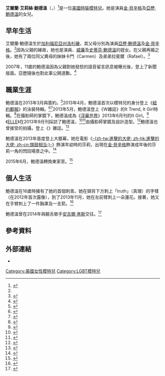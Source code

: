 {{Infobox model
| image =Ireland Baldwin for True Religion.png
| caption = 
| name = 艾爾蘭·鮑德溫<br>Ireland Baldwin
| birth_name = 艾爾蘭·艾莉絲·鮑德溫<br>（Ireland Eliesse Baldwin）
| alias = 艾爾蘭·貝辛格·鮑德溫<br>（Ireland Basinger Baldwin）
| birth_date = {{birth date and age|1995|10|23}}
| birth_place = {{USA}}[[加利福尼亞州|加利福尼亞州]][[洛杉磯|洛杉磯]]
| death_date =
| death_place = 
| occupation = 模特兒與演員
|partner = 
| height = {{convert|6|ft|2|in|m|abbr=on}}<ref name=dtmodelstats>{{cite web |title=Ireland Basinger Baldwin |url=http://www.imgmodels.com/details.aspx?navbtn=1&cityID=1&modelid=636131&pic=003.jpg&subid=1767&mainsubid=1767&catID=1&indx=6 |publisher=DT Models |accessdate=2015-12-04 |archivedate=2015-12-04 |archiveurl=https://web.archive.org/web/20151204164054/http://www.dtmodelmanagement.com/talent/ireland-basinger-baldwin-50284/ }}註記：{{cite web |last=Sauers |first=Jenna |title=Ireland Baldwin Is Not Her Mom: 'I Have a Booty, She Has a Thigh Gap' |url=http://jezebel.com/ireland-baldwin-is-not-her-mom-i-have-a-booty-she-ha-486217657 |publisher=Jezebel.com (Gawker Media) |accessdate=2014-02-23 |date=2013-05-31 |archiveurl=https://www.webcitation.org/6dWo2b0JU?url=http://jezebel.com/ireland-baldwin-is-not-her-mom-i-have-a-booty-she-has-486217657 |archivedate=2015-12-04 |deadurl=no }}上的身高資訊為{{convert|6|ft|2|in|m|abbr=on}}。其模特兒經紀公司給予的則被視為是官方數據。</ref> 
| haircolor = 棕色<ref name=dtmodelstats/>
| eyecolor = 藍色<ref name=dtmodelstats/>
| measurements = 32-25-35<ref name=dtmodelstats/>
| shoe size = 10（US）<ref name=dtmodelstats/>
| website = 
| spouse =
| parents = [[亞歷·鮑德溫|亞歷·鮑德溫]]<br>[[金·貝辛格|金·貝辛格]]
| relatives = {{le|丹尼爾·鮑德溫|Daniel Baldwin|丹尼爾}}、[[威廉·鮑德溫|威廉]]及[[史蒂芬·鮑德溫|史蒂芬·鮑德溫]]{{small|（叔叔）}}<br>[[海莉·鮑德溫|海莉·鮑德溫]]{{small|（堂妹）}}
| agency = {{le|DT模特兒管理公司|DT Model Management}}
}}

'''艾爾蘭·艾莉絲·鮑德溫'''（{{lang-en|Ireland Eliesse Baldwin}}，{{bd|1995年|10月23日}}）<ref name="EWbirth">{{cite news |url=http://www.ew.com/ew/article/0,,299400,00.html |title=Monitor |work=[[Entertainment_Weekly|Entertainment Weekly]] |date=1995-11-03 |accessdate=2015-01-02 |quote=Birth: An 8-pound 3-ounce girl, Ireland Eliesse, to Alec Baldwin, 37, and Kim Basinger, 41, on Oct. 23 in L.A. |archive-date=2015-01-02 |archive-url=https://web.archive.org/web/20150102020934/http://www.ew.com/ew/article/0,,299400,00.html |dead-url=yes }}</ref>是一位[[美國|美國]][[時裝|時裝]][[模特兒|模特兒]]。她是演員[[金·貝辛格|金·貝辛格]]及[[亞歷·鮑德溫|亞歷·鮑德溫]]的女兒。

==早年生活==
艾爾蘭·鮑德溫生於[[加利福尼亞州|加利福尼亞州]][[洛杉磯|洛杉磯]]，其父母分別為演員[[亞歷·鮑德溫|亞歷·鮑德溫]]及[[金·貝辛格|金·貝辛格]]。<ref name="EWbirth"/>因為父親的緣故，她也是演員{{le|丹尼爾·鮑德溫|Daniel Baldwin|丹尼爾}}、[[威廉·鮑德溫|威廉]]及[[史蒂芬·鮑德溫|史蒂芬·鮑德溫]]的姪女。在父親再婚之後，她有了兩位同父異母的妹妹卡門（Carmen）及弟弟拉斐爾（Rafael）。<ref>{{cite web|url=http://www.usmagazine.com/celebrity-news/news/alec-baldwin-daughter-ireland-hasnt-met-her-baby-sister-carmen-gabriela-3-weeks-after-birth-2013139|title=Alec Baldwin: Daughter Ireland Hasn't Met Her Baby Sister Carmen Gabriela 3 Weeks After Birth|accessdate=2014-02-26|author=|date=2013-09-13|last=Webber|first=Stephanie|work=Us Weekly|publisher=|archive-date=2021-01-25|archive-url=https://web.archive.org/web/20210125031953/https://www.usmagazine.com/celebrity-news/news/alec-baldwin-daughter-ireland-hasnt-met-her-baby-sister-carmen-gabriela-3-weeks-after-birth-2013139/|dead-url=no}}</ref> 

2007年，11歲的鮑德溫因為父親對她發怒的語音留言訊息被曝光後，登上了新聞版面。亞歷隨後也對此事公開道歉。<ref>{{cite web | url = http://news.bbc.co.uk/2/hi/entertainment/6598799.stm | title = Baldwin's TV apology to daughter | publisher = [[BBC_News|BBC News]] | date = 2007-04-27 | access-date = 2016-08-28 | archive-date = 2020-02-03 | archive-url = https://web.archive.org/web/20200203223156/http://news.bbc.co.uk/2/hi/entertainment/6598799.stm | dead-url = no }}</ref>

==職業生涯==
鮑德溫在2013年3月與{{Le|IMG模特兒經紀公司|IMG Models}}簽約。<ref name="agencies">{{cite news|url=http://www.huffingtonpost.com/2013/03/10/ireland-baldwin-modeling-career_n_2847573.html|title=Ireland Baldwin's Modeling Career Kicks Off With Agency Signings|last=Krupnick|first=Ellie|date=2013-03-10|work=|publisher=Huffington Post|accessdate=2014-01-02|archive-date=2016-03-08|archive-url=https://web.archive.org/web/20160308202516/http://www.huffingtonpost.com/2013/03/10/ireland-baldwin-modeling-career_n_2847573.html|dead-url=no}}</ref>2013年4月，鮑德溫首次以模特兒的身分登上《[[紐約郵報|紐約郵報]]》的泳裝特輯。<ref>{{cite web|title=Ireland Baldwin Blasts Critics' Attacks on Weight, Parents|url=http://abcnews.go.com/blogs/entertainment/2013/04/ireland-baldwin-blasts-critics-attacks-on-weight-parents/|work=abcnews.go.com|publisher=[[ABC_News|ABC News]]|accessdate=2014-01-03|date=2013-04-30|archive-date=2021-01-18|archive-url=https://web.archive.org/web/20210118053256/https://abcnews.go.com/blogs/entertainment/2013/04/ireland-baldwin-blasts-critics-attacks-on-weight-parents/|dead-url=no}}</ref><ref>{{cite news|title=Exclusive: Ireland Baldwin sizzles in spring bikinis|url=http://nypost.com/2013/04/04/exclusive-ireland-baldwin-sizzles-in-spring-bikinis/#1|accessdate=2014-01-03|newspaper=nypost.com|date=2013-04-04|archive-date=2020-11-02|archive-url=https://web.archive.org/web/20201102115243/https://nypost.com/2013/04/04/exclusive-ireland-baldwin-sizzles-in-spring-bikinis/#1|dead-url=no}}</ref>2013年5月，鮑德溫登上《W雜誌》的It Trend, It Girl特輯。<ref>{{cite journal|last=Lawrence|first=Vanessa|title=The Look:Shipshape The Girl:Ireland Baldwin|journal=W Magazine|date=2013-05|url=http://www.wmagazine.com/fashion/2013/05/ireland-baldwin-it-girl/|accessdate=2014-01-03|author=|archive-url=https://web.archive.org/web/20140103133123/http://www.wmagazine.com/fashion/2013/05/ireland-baldwin-it-girl/|archive-date=2014-01-03|dead-url=yes}}</ref>在攝影師{{le|帕特里克·德馬舍利耶|Patrick Demarchelier}}的掌鏡下，鮑德溫成為《[[浮華世界|浮華世界]]》2013年6月刊的It Girl。<ref>{{cite journal|last=Smith|first=Krista|title=Baldwin and Beautiful|journal=[[浮華世界|Vanity Fair]]|date=2013-06|url=http://www.vanityfair.com/hollywood/2013/06/ireland-baldwin-photos|access-date=2016-08-28|archive-date=2021-01-21|archive-url=https://web.archive.org/web/20210121155352/https://www.vanityfair.com/hollywood/2013/06/ireland-baldwin-photos|dead-url=no}}</ref>《[[ELLE|ELLE]]》在2013年9月刊採訪了鮑德溫，<ref>{{cite journal|last=Stoeffel|first=Kay|title=Life according to Ireland Baldwin|journal=Elle|date=2013-08-15|url=http://www.elle.com/life-love/personal-style/ireland-baldwin-fashion-shoot#slide-1|accessdate=2014-01-02|archive-date=2014-12-29|archive-url=https://web.archive.org/web/20141229125757/http://www.elle.com/life-love/personal-style/ireland-baldwin-fashion-shoot#slide-1|dead-url=no}}</ref><ref>{{cite news|last=Eby|first=Margaret|title=Ireland Baldwin opens up about modeling: 'I never really thought of myself as a pretty girl'|url=http://www.nydailynews.com/entertainment/gossip/ireland-baldwin-thought-pretty-girl-article-1.1428858|accessdate=2014-01-02|newspaper=[[Daily_News_(New_York)|Daily News]]|location=New York City|date=2012-08-12|archive-date=2021-01-27|archive-url=https://web.archive.org/web/20210127165322/https://www.nydailynews.com/entertainment/gossip/ireland-baldwin-thought-pretty-girl-article-1.1428858|dead-url=no}}</ref>由攝影師{{le|托馬斯·懷特塞德|Thomas Whiteside}}掌鏡及{{le|喬·希|Joe Zee}}設計造型。<ref>{{cite news|title=Ireland Baldwin's Elle Shoot Is A Gorgeous Reminder Of Who Her Mother Is (PHOTOS)|url=http://www.huffingtonpost.com/2013/08/16/ireland-baldwin-elle-shoot_n_3766843.html|publisher=Huffington Post|accessdate=2014-01-02|first=Ellie|last=Krupnick|date=2013-08-16|archive-date=2017-07-12|archive-url=https://web.archive.org/web/20170712193224/http://www.huffingtonpost.com/2013/08/16/ireland-baldwin-elle-shoot_n_3766843.html|dead-url=no}}</ref>鮑德溫也曾接受{{le|布魯斯·韋伯 (攝影師)|Bruce Weber (photographer)|布魯斯·韋伯}}的拍攝，登上《{{le|DuJour媒體|DuJour Media|DuJour}}》雜誌。<ref>{{cite journal|title=Ireland Basinger Baldwin Experiences the Luck of the Irish|journal=DuJour|issue=Winter 2013|url=http://dujour.com/gallery/ireland-basinger-baldwin-bruce-weber-photos/36797|access-date=2016-08-28|archive-date=2021-01-21|archive-url=https://web.archive.org/web/20210121102040/https://dujour.com/gallery/ireland-basinger-baldwin-bruce-weber-photos/36797/|dead-url=no}}</ref>  

鮑德溫在2013年首度登上大銀幕，她在電影《[[進擊的大佬|-{zh-tw:進擊的大佬; zh-hk:進擊的大佬; zh-cn:旗鼓相当;}-]]》飾演年幼時的莎莉，出現在[[金·貝辛格|金·貝辛格]]飾演成年後的莎莉一角的閃回場景之中。<ref>{{cite web|last=Warner|first=Kara|title='Grudge Match' Surprise: Ireland Baldwin’s Acting Debut|url=http://movies.yahoo.com/blogs/movie-news/grudge-match-surprise-ireland-baldwin-acting-debut-003208396.html|publisher=Yahoo!|accessdate=2014-01-03|date=2013-12-30|archive-date=2014-01-03|archive-url=https://web.archive.org/web/20140103231228/http://movies.yahoo.com/blogs/movie-news/grudge-match-surprise-ireland-baldwin-acting-debut-003208396.html|dead-url=no}}</ref>

2015年6月，鮑德溫轉換東家至{{le|DT模特兒管理公司|DT Model Management}}。<ref>{{cite news |last=Malkin |first=Mark |url=http://www.eonline.com/news/669213/ireland-baldwin-has-not-quit-modeling-signs-with-new-agency |title=Ireland Baldwin Has Not Quit Modeling, Signs With New Agency |work=E! |date=2015-06-22 |accessdate=2015-10-06 |archive-date=2017-10-13 |archive-url=https://web.archive.org/web/20171013230552/http://www.eonline.com/news/669213/ireland-baldwin-has-not-quit-modeling-signs-with-new-agency |dead-url=no }}</ref>

==個人生活==
鮑德溫在16歲時擁有了她的首個刺青。她在頸背下方刺上「truth」（真理）的字樣（在2012年首次露像），到了2013年11月，她在左前臂刺上一朵蓮花。接著，她又在手臂刺上了一件胸罩及一支箭。<ref>{{cite web | url = https://ca.celebrity.yahoo.com/blogs/celebrity-news/ireland-baldwin-4-unlikely-tattoos-order-strangeness-132809116.html | title = Ireland Baldwin’s 4 Unlikely Tattoos, in Order of Strangeness | date = 2014-04-20 | publisher = [[Yahoo!|Yahoo!]] Celebrity Canada | archivedate = 2016-03-04 | archiveurl = https://web.archive.org/web/20160304233522/https://ca.celebrity.yahoo.com/blogs/celebrity-news/ireland-baldwin-4-unlikely-tattoos-order-strangeness-132809116.html | deadurl = no | access-date = 2016-08-28 }}</ref>

鮑德溫曾在2014年與饒舌歌手[[安吉爾·黑斯|安吉爾·黑斯]]交往。<ref>{{cite news | url = http://www.independent.co.uk/news/people/angel-haze-on-ireland-baldwin-romance-an-interracial-gay-couple-i-mean-thats-just-weird-for-america-right-now-9566164.html | title=Angel Haze on Ireland Baldwin: 'An interracial gay couple, I mean that’s just weird for America right now' | work= [[The_Independent|The Independent]] | location = UK | first= Ella |last= Alexander| date= 2014-06-27|accessdate= 2014-04-28 | archivedate= 2015-04-09 | archiveurl =https://web.archive.org/web/20150409051751/http://www.independent.co.uk/news/people/angel-haze-on-ireland-baldwin-romance-an-interracial-gay-couple-i-mean-thats-just-weird-for-america-right-now-9566164.html |deadurl=no}}</ref>

==參考資料==
{{reflist|30em}}

==外部連結==
* {{IMDb name|5206740}}

{{Authority control}}
{{DEFAULTSORT:Baldwin, Ireland}}
[[Category:美國女性模特兒|Category:美國女性模特兒]]
[[Category:LGBT模特兒|Category:LGBT模特兒]]